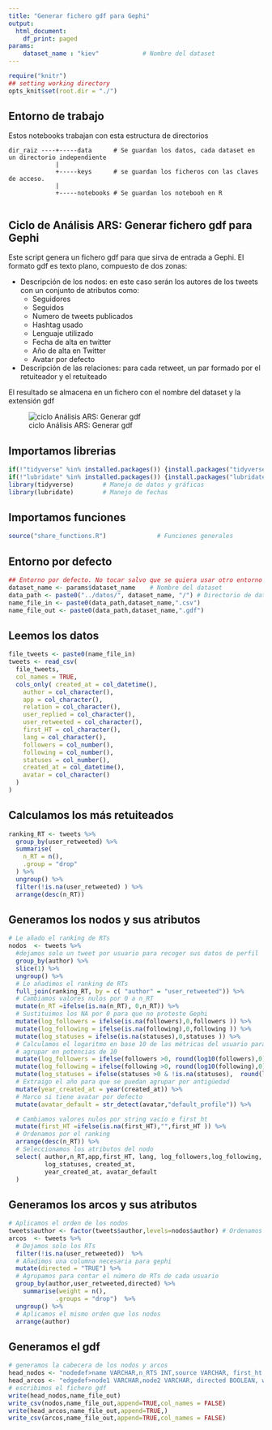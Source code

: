 ---
title: "Generar fichero gdf para Gephi"
output:
  html_document:
    df_print: paged
params:
    dataset_name : "kiev"            # Nombre del dataset
---

```{r setup, 	echo = TRUE,message = FALSE,	warning = FALSE,include=FALSE, cache = FALSE}

require("knitr")
## setting working directory
opts_knit$set(root.dir = "./")
```

## Entorno de trabajo

Estos notebooks trabajan con esta estructura de directorios

    dir_raiz ----+-----data      # Se guardan los datos, cada dataset en un directorio independiente
                 |
                 +-----keys      # se guardan los ficheros con las claves de acceso. 
                 |
                 +-----notebooks # Se guardan los notebooh en R
                 

## Ciclo de Análisis ARS: Generar fichero gdf para Gephi

Este script genera un fichero gdf para que sirva de entrada a Gephi. El formato gdf es texto plano, compuesto de dos zonas:

-   Descripción de los nodos: en este caso serán los autores de los tweets con un conjunto de atributos como:
    -   Seguidores
    -   Seguidos
    -   Numero de tweets publicados
    -   Hashtag usado
    -   Lenguaje utilizado
    -   Fecha de alta en twitter
    -   Año de alta en Twitter
    -   Avatar por defecto
-   Descripción de las relaciones: para cada retweet, un par formado por el retuiteador y el retuiteado

El resultado se almacena en un fichero con el nombre del dataset y la extensión gdf

![ciclo Análisis ARS: Generar gdf](https://github.com/congosto/congosto.github.io/raw/master/ciclo_ARS_csv2gdf.jpg)

## Importamos librerias

```{r libraries}
if(!"tidyverse" %in% installed.packages()) {install.packages("tidyverse")}
if(!"lubridate" %in% installed.packages()) {install.packages("lubridate")}
library(tidyverse)        # Manejo de datos y gráficas
library(lubridate)        # Manejo de fechas
```

## Importamos funciones

```{r functions}
source("share_functions.R")              # Funciones generales
```

## Entorno por defecto

```{r environment}
## Entorno por defecto. No tocar salvo que se quiera usar otro entorno
dataset_name <- params$dataset_name    # Nombre del dataset
data_path <- paste0("../datos/", dataset_name, "/") # Directorio de datos
name_file_in <- paste0(data_path,dataset_name,".csv")
name_file_out <- paste0(data_path,dataset_name,".gdf")
```

## Leemos los datos

```{r read_data}
file_tweets <- paste0(name_file_in)
tweets <- read_csv(
  file_tweets,
  col_names = TRUE,
  cols_only( created_at = col_datetime(), 
    author = col_character(),
    app = col_character(),
    relation = col_character(),
    user_replied = col_character(),
    user_retweeted = col_character(),
    first_HT = col_character(),
    lang = col_character(),
    followers = col_number(),
    following = col_number(),
    statuses = col_number(),
    created_at = col_datetime(),
    avatar = col_character()
  )
)
```

## Calculamos los más retuiteados

```{r top_RTS}
ranking_RT <- tweets %>%
  group_by(user_retweeted) %>%
  summarise(
    n_RT = n(),
    .group = "drop"
  ) %>%
  ungroup() %>%
  filter(!is.na(user_retweeted) ) %>%
  arrange(desc(n_RT))
```

## Generamos los nodos y sus atributos

```{r nodes}
# Le añado el ranking de RTs
nodos  <- tweets %>%
  #dejamos solo un tweet por usuario para recoger sus datos de perfil
  group_by(author) %>% 
  slice(1) %>%
  ungroup() %>%
  # Le añadimos el ranking de RTs
  full_join(ranking_RT, by = c( "author" = "user_retweeted")) %>%
  # Cambiamos valores nulos por 0 a n_RT
  mutate(n_RT =ifelse(is.na(n_RT), 0,n_RT)) %>%
  # Sustituimos los NA por 0 para que no proteste Gephi
  mutate(log_followers = ifelse(is.na(followers),0,followers )) %>%
  mutate(log_following = ifelse(is.na(following),0,following )) %>%
  mutate(log_statuses = ifelse(is.na(statuses),0,statuses )) %>%
  # Calculamos el logaritmo en base 10 de las métricas del usuario para que se puedan
  # agrupar en potencias de 10
  mutate(log_followers = ifelse(followers >0, round(log10(followers),0),0 )) %>%
  mutate(log_following = ifelse(following >0, round(log10(following),0),0 )) %>%
  mutate(log_statuses = ifelse(statuses >0 & !is.na(statuses),  round(log10(statuses)),0),0 ) %>%
  # Extraigo el año para que se puedan agrupar por antigüedad
  mutate(year_created_at = year(created_at)) %>%
  # Marco si tiene avatar por defecto
  mutate(avatar_default = str_detect(avatar,"default_profile")) %>%

  # Cambiamos valores nulos por string vacío e first_ht
  mutate(first_HT =ifelse(is.na(first_HT),"",first_HT )) %>%
  # Ordenamos por el ranking
  arrange(desc(n_RT)) %>%
  # Seleccionamos los atributos del nodo
  select( author,n_RT,app,first_HT, lang, log_followers,log_following,
          log_statuses, created_at,
          year_created_at, avatar_default
  )
```

## Generamos los arcos y sus atributos

```{r arcs}
# Aplicamos el orden de los nodos
tweets$author <- factor(tweets$author,levels=nodos$author) # Ordenamos según nodos
arcos  <- tweets %>%
  # Dejamos solo los RTs
  filter(!is.na(user_retweeted))  %>%
  # Añadimos una columna necesaria para gephi
  mutate(directed = "TRUE") %>%
  # Agrupamos para contar el número de RTs de cada usuario
  group_by(author,user_retweeted,directed) %>% 
    summarise(weight = n(),
             .groups = "drop")  %>%
  ungroup() %>%
  # Aplicamos el mismo orden que los nodos
  arrange(author)
```

## Generamos el gdf

```{r write_file}
# generamos la cabecera de los nodos y arcos
head_nodos <- "nodedef>name VARCHAR,n_RTS INT,source VARCHAR, first_ht VARCHAR,lang VARCHAR, log_followers INT,log_following INT,log_statuses VARCHAR,account created_at VARCHAR,year_created_at VARCHAR, avatar_default VARCHAR"
head_arcos <- "edgedef>node1 VARCHAR,node2 VARCHAR, directed BOOLEAN, weight INT"  
# escribimos el fichero gdf
write(head_nodos,name_file_out)
write_csv(nodos,name_file_out,append=TRUE,col_names = FALSE)
write(head_arcos,name_file_out,append=TRUE,)
write_csv(arcos,name_file_out,append=TRUE,col_names = FALSE)
```
